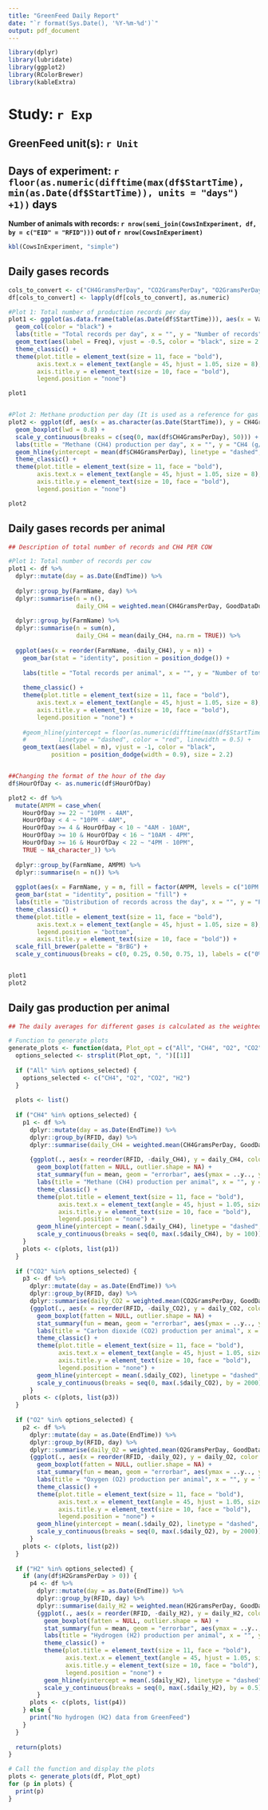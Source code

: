 ```yaml
---
title: "GreenFeed Daily Report"
date: "`r format(Sys.Date(), '%Y-%m-%d')`"
output: pdf_document
---
```



```r

library(dplyr)
library(lubridate)
library(ggplot2)
library(RColorBrewer)
library(kableExtra)

```

# Study: `r Exp`

## GreenFeed unit(s): `r Unit`

## Days of experiment: `r floor(as.numeric(difftime(max(df$StartTime), min(as.Date(df$StartTime)), units = "days") +1))` days

**Number of animals with records: `r nrow(semi_join(CowsInExperiment, df, by = c("EID" = "RFID")))` out of `r nrow(CowsInExperiment)`**


```r

kbl(CowsInExperiment, "simple")

```

\newpage

## **Daily gases records**

```r

cols_to_convert <- c("CH4GramsPerDay", "CO2GramsPerDay", "O2GramsPerDay", "H2GramsPerDay")
df[cols_to_convert] <- lapply(df[cols_to_convert], as.numeric)

#Plot 1: Total number of production records per day
plot1 <- ggplot(as.data.frame(table(as.Date(df$StartTime))), aes(x = Var1, y = Freq)) + 
  geom_col(color = "black") +
  labs(title = "Total records per day", x = "", y = "Number of records") +
  geom_text(aes(label = Freq), vjust = -0.5, color = "black", size = 2.2, position = position_dodge(width = 0.9)) +
  theme_classic() +
  theme(plot.title = element_text(size = 11, face = "bold"),
        axis.text.x = element_text(angle = 45, hjust = 1.05, size = 8),
        axis.title.y = element_text(size = 10, face = "bold"),
        legend.position = "none")

plot1


#Plot 2: Methane production per day (It is used as a reference for gas production per day)
plot2 <- ggplot(df, aes(x = as.character(as.Date(StartTime)), y = CH4GramsPerDay, color = as.character(as.Date(StartTime)))) + 
  geom_boxplot(lwd = 0.8) +
  scale_y_continuous(breaks = c(seq(0, max(df$CH4GramsPerDay), 50))) +
  labs(title = "Methane (CH4) production per day", x = "", y = "CH4 (g/d)") +
  geom_hline(yintercept = mean(df$CH4GramsPerDay), linetype = "dashed", color = "black", linewidth = 0.5) +
  theme_classic() +
  theme(plot.title = element_text(size = 11, face = "bold"),
        axis.text.x = element_text(angle = 45, hjust = 1.05, size = 8),
        axis.title.y = element_text(size = 10, face = "bold"),
        legend.position = "none")

plot2


```

\newpage

## **Daily gases records per animal**

```r

## Description of total number of records and CH4 PER COW

#Plot 1: Total number of records per cow
plot1 <- df %>%
  dplyr::mutate(day = as.Date(EndTime)) %>%
  
  dplyr::group_by(FarmName, day) %>%
  dplyr::summarise(n = n(), 
                   daily_CH4 = weighted.mean(CH4GramsPerDay, GoodDataDuration, na.rm = TRUE)) %>%
  
  dplyr::group_by(FarmName) %>%
  dplyr::summarise(n = sum(n), 
                   daily_CH4 = mean(daily_CH4, na.rm = TRUE)) %>%
  
  ggplot(aes(x = reorder(FarmName, -daily_CH4), y = n)) + 
    geom_bar(stat = "identity", position = position_dodge()) +
    
    labs(title = "Total records per animal", x = "", y = "Number of total records", fill = "") +
    
    theme_classic() +
    theme(plot.title = element_text(size = 11, face = "bold"),
        axis.text.x = element_text(angle = 45, hjust = 1.05, size = 8),
        axis.title.y = element_text(size = 10, face = "bold"),
        legend.position = "none") +
  
    #geom_hline(yintercept = floor(as.numeric(difftime(max(df$StartTime), min(df$StartTime), units = "days"))),
    #         linetype = "dashed", color = "red", linewidth = 0.5) +
    geom_text(aes(label = n), vjust = -1, color = "black",
            position = position_dodge(width = 0.9), size = 2.2)


##Changing the format of the hour of the day
df$HourOfDay <- as.numeric(df$HourOfDay)

plot2 <- df %>%
  mutate(AMPM = case_when(
    HourOfDay >= 22 ~ "10PM - 4AM",
    HourOfDay < 4 ~ "10PM - 4AM",
    HourOfDay >= 4 & HourOfDay < 10 ~ "4AM - 10AM",
    HourOfDay >= 10 & HourOfDay < 16 ~ "10AM - 4PM",
    HourOfDay >= 16 & HourOfDay < 22 ~ "4PM - 10PM",
    TRUE ~ NA_character_)) %>%
  
  dplyr::group_by(FarmName, AMPM) %>%
  dplyr::summarise(n = n()) %>%
  
  ggplot(aes(x = FarmName, y = n, fill = factor(AMPM, levels = c("10PM - 4AM", "4AM - 10AM", "10AM - 4PM", "4PM - 10PM")))) +
  geom_bar(stat = "identity", position = "fill") +
  labs(title = "Distribution of records across the day", x = "", y = "Percentage of total records", fill = "") +
  theme_classic() +
  theme(plot.title = element_text(size = 11, face = "bold"),
        axis.text.x = element_text(angle = 45, hjust = 1.05, size = 8),
        legend.position = "bottom",
        axis.title.y = element_text(size = 10, face = "bold")) +
  scale_fill_brewer(palette = "BrBG") +
  scale_y_continuous(breaks = c(0, 0.25, 0.50, 0.75, 1), labels = c("0%", "25%", "50%", "75%", "100%"), expand = c(0, 0))


plot1
plot2

```

\newpage

## **Daily gas production per animal**

```r

## The daily averages for different gases is calculated as the weighted mean using visit time to the GreenFeed (or 'GoodDataDuration')

# Function to generate plots
generate_plots <- function(data, Plot_opt = c("All", "CH4", "O2", "CO2", "H2")) {
  options_selected <- strsplit(Plot_opt, ", ")[[1]]
  
  if ("All" %in% options_selected) {
    options_selected <- c("CH4", "O2", "CO2", "H2")
  }
  
  plots <- list()
  
  if ("CH4" %in% options_selected) {
    p1 <- df %>%
      dplyr::mutate(day = as.Date(EndTime)) %>%
      dplyr::group_by(RFID, day) %>%
      dplyr::summarise(daily_CH4 = weighted.mean(CH4GramsPerDay, GoodDataDuration, na.rm = TRUE)) %>%
      
      {ggplot(., aes(x = reorder(RFID, -daily_CH4), y = daily_CH4, color = daily_CH4)) + 
        geom_boxplot(fatten = NULL, outlier.shape = NA) +
        stat_summary(fun = mean, geom = "errorbar", aes(ymax = ..y.., ymin = ..y..), width = 0.75, size = 0.7, color = "black", linetype = "solid") +
        labs(title = "Methane (CH4) production per animal", x = "", y = "CH4 (g/d)") +
        theme_classic() +
        theme(plot.title = element_text(size = 11, face = "bold"),
              axis.text.x = element_text(angle = 45, hjust = 1.05, size = 5),
              axis.title.y = element_text(size = 10, face = "bold"),
              legend.position = "none") +
        geom_hline(yintercept = mean(.$daily_CH4), linetype = "dashed", color = "red", linewidth = 0.6) +
        scale_y_continuous(breaks = seq(0, max(.$daily_CH4), by = 100))
    }
    plots <- c(plots, list(p1))
  }
  
  if ("CO2" %in% options_selected) {
    p3 <- df %>%
      dplyr::mutate(day = as.Date(EndTime)) %>%
      dplyr::group_by(RFID, day) %>%
      dplyr::summarise(daily_CO2 = weighted.mean(CO2GramsPerDay, GoodDataDuration, na.rm = TRUE)) %>%
      {ggplot(., aes(x = reorder(RFID, -daily_CO2), y = daily_CO2, color = daily_CO2)) + 
        geom_boxplot(fatten = NULL, outlier.shape = NA) +
        stat_summary(fun = mean, geom = "errorbar", aes(ymax = ..y.., ymin = ..y..), width = 0.75, size = 0.7, color = "black", linetype = "solid") +
        labs(title = "Carbon dioxide (CO2) production per animal", x = "", y = "CO2 (g/d)") +
        theme_classic() +
        theme(plot.title = element_text(size = 11, face = "bold"),
              axis.text.x = element_text(angle = 45, hjust = 1.05, size = 5),
              axis.title.y = element_text(size = 10, face = "bold"),
              legend.position = "none") +
        geom_hline(yintercept = mean(.$daily_CO2), linetype = "dashed", color = "red", linewidth = 0.6) +
        scale_y_continuous(breaks = seq(0, max(.$daily_CO2), by = 2000))
      }
    plots <- c(plots, list(p3))
  }
  
  if ("O2" %in% options_selected) {
    p2 <- df %>%
      dplyr::mutate(day = as.Date(EndTime)) %>%
      dplyr::group_by(RFID, day) %>%
      dplyr::summarise(daily_O2 = weighted.mean(O2GramsPerDay, GoodDataDuration, na.rm = TRUE)) %>%
      {ggplot(., aes(x = reorder(RFID, -daily_O2), y = daily_O2, color = daily_O2)) + 
        geom_boxplot(fatten = NULL, outlier.shape = NA) +
        stat_summary(fun = mean, geom = "errorbar", aes(ymax = ..y.., ymin = ..y..), width = 0.75, size = 0.7, color = "black", linetype = "solid") +
        labs(title = "Oxygen (O2) production per animal", x = "", y = "O2 (g/d)") +
        theme_classic() +
        theme(plot.title = element_text(size = 11, face = "bold"),
              axis.text.x = element_text(angle = 45, hjust = 1.05, size = 5),
              axis.title.y = element_text(size = 10, face = "bold"),
              legend.position = "none") +
        geom_hline(yintercept = mean(.$daily_O2), linetype = "dashed", color = "red", linewidth = 0.6) +
        scale_y_continuous(breaks = seq(0, max(.$daily_O2), by = 2000))
      }
    plots <- c(plots, list(p2))
  }
  
  if ("H2" %in% options_selected) {
    if (any(df$H2GramsPerDay > 0)) {
      p4 <- df %>%
        dplyr::mutate(day = as.Date(EndTime)) %>%
        dplyr::group_by(RFID, day) %>%
        dplyr::summarise(daily_H2 = weighted.mean(H2GramsPerDay, GoodDataDuration, na.rm = TRUE)) %>%
        {ggplot(., aes(x = reorder(RFID, -daily_H2), y = daily_H2, color = daily_H2)) + 
          geom_boxplot(fatten = NULL, outlier.shape = NA) +
          stat_summary(fun = mean, geom = "errorbar", aes(ymax = ..y.., ymin = ..y..), width = 0.75, size = 0.7, color = "black", linetype = "solid") +
          labs(title = "Hydrogen (H2) production per animal", x = "", y = "H2 (g/d)") +
          theme_classic() +
          theme(plot.title = element_text(size = 11, face = "bold"),
                axis.text.x = element_text(angle = 45, hjust = 1.05, size = 5),
                axis.title.y = element_text(size = 10, face = "bold"),
                legend.position = "none") +
          geom_hline(yintercept = mean(.$daily_H2), linetype = "dashed", color = "red", linewidth = 0.6) +
          scale_y_continuous(breaks = seq(0, max(.$daily_H2), by = 0.5))
        }  
      plots <- c(plots, list(p4))
    } else {
      print("No hydrogen (H2) data from GreenFeed")
    }
  }
  
  return(plots)
}

# Call the function and display the plots
plots <- generate_plots(df, Plot_opt)
for (p in plots) {
  print(p)
}

```
